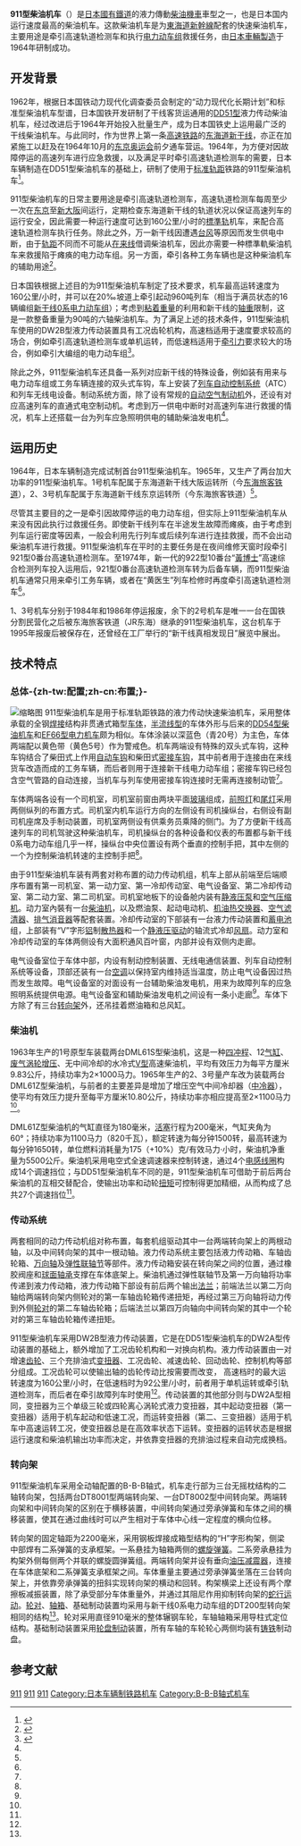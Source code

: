 {{noteTA
|G1=Railway
}}
{{Infobox Locomotive
| name = 911型
| image = 911 dl.JPG
| caption = 停在東京大井支所（今新幹線[[大井車輛基地|大井車輛基地]]）內的新干线911型柴油机车（1985年）
| type = [[柴油机车|柴油机车]]
| origin = {{JAP}}
| builder = [[日本車輛製造|日本車輛製造]]<br>[[富士重工業|富士重工業]]
| serialnumber = 
| builddate = 1964年—1965年
| totalproduction  = 3台
| user = [[日本国有铁道|日本国有铁道]]
| data = 
| whytetype = 0-4-4-4-0
| uicclass = B-B-B
| gauge = 1,435毫米
| wheeldiameter = 910毫米（新轮）
| axleload = 15吨
| wheelbase = 
| bogies = DT8001、DT8002
| length = 19,400毫米（车钩中心距）
| width = 4,490毫米
| height = 3,350毫米
| weight = 90吨
| fuelcap = 3,150升
| lubecap = 
| watercap = 
| sandcap = 
| enginetype = 2 × DML61S（DML61Z）
| enginepower = 2 × 1,000马力（1,100马力）
| transmission = [[液力傳動|液力傳動]]
| transmissiondevice = DW2B
| topspeed = 160公里/小时
| sustainedspeed = 
| poweroutput = 
| tractiveeffort = 27,000公斤（起动）
| locobrakes = [[空气制动|空气制动]]、停放制动
| locobrakepower = 
| locobrakeforce = 
| trainbrakes = 
| safety = 
| widenotes = 
}}
'''911型柴油机车'''（{{lang-ja|911形ディーゼル機関車}}）是[[日本國有鐵道|日本國有鐵道]]的液力傳動[[柴油機車|柴油機車]]車型之一，也是日本国内运行速度最高的柴油机车。这款柴油机车是为[[東海道新幹線|東海道新幹線]]配套的快速柴油机车，主要用途是牵引高速轨道检测车和执行[[電力動車組|电力动车组]]救援任务，由[[日本車輛製造|日本車輛製造]]于1964年研制成功。

== 开发背景 ==
1962年，根据日本国铁动力现代化调查委员会制定的“动力现代化长期计划”和标准型柴油机车型谱，日本国铁开发研制了干线客货运通用的[[日本國鐵DD51型柴油機車|DD51型]]液力传动柴油机车，经过改进后于1964年开始投入批量生产，成为日本国铁史上运用最广泛的干线柴油机车。与此同时，作为世界上第一条[[高速鐵路|高速铁路]]的[[東海道新幹線|东海道新干线]]，亦正在加紧施工以赶及在1964年10月的[[1964年夏季奥林匹克运动会|东京奥运会]]前夕通车营运。1964年，为方便对因故障停运的高速列车进行应急救援，以及满足平时牵引高速轨道检测车的需要，日本车辆制造在DD51型柴油机车的基础上，研制了使用于[[標準軌距|标准轨距]]铁路的911型柴油机车<ref name="Raito">{{cite book |author=寺本光照  |title={{lang|ja|国鉄・JR　悲運の車両たち}} |year=2014 |publisher= {{lang|ja|ジェイティビィパブリッシング}} |language=ja |isbn=978-4533095528 |page=61-62 }}</ref>。

911型柴油机车的日常主要用途是牵引高速轨道检测车，高速轨道检测车每周至少一次在[[東京站|东京]]至[[新大阪站|新大阪]]间运行，定期检查东海道新干线的轨道状况以保证高速列车的运行安全，因此需要一种运行速度可达到160公里/小时的[[標準轨|標準轨]]机车，来配合高速轨道检测车执行任务。除此之外，万一新干线因遭遇[[颱風|台风]]等原因而发生供电中断，由于[[轨距|轨距]]不同而不可能从[[在來線|在来线]]借调柴油机车，因此亦需要一种標準軌柴油机车来救援陷于瘫痪的电力动车组。另一方面，牵引各种工务车辆也是这种柴油机车的辅助用途<ref name="jtjs196411">{{cite journal | author =  | title = {{lang|ja|新幹線用911形ディーゼル機関車}} | journal = 《交通技術》 | pages = 11 | publisher = 交通協力會 | language = ja |date=1964年11月}}</ref>。

日本国铁根据上述目的为911型柴油机车制定了技术要求，机车最高运转速度为160公里/小时，并可以在20‰坡道上牵引起动960吨列车（相当于满员状态的16辆编组[[新幹線0系電聯車|新干线0系电力动车组]]）；考虑到[[粘着重量|粘着重量]]的利用和新干线的[[轴重|轴重]]限制，这是一款整备重量为90吨的六轴柴油机车。为了满足上述的技术条件，911型柴油机车使用的DW2B型液力传动装置具有工况齿轮机构，高速档适用于速度要求较高的场合，例如牵引高速轨道检测车或单机运转，而低速档适用于[[牵引力|牵引力]]要求较大的场合，例如牵引大编组的电力动车组<ref name="gwnrjc">{{cite journal | author =  Kondo Kyozo | title = 日本2000馬力液力传动內燃机車 | journal = 《国外内燃机车》 | pages = 1-4 | publisher = 铁道部大连内燃机车研究所 | location = 大连 | issn = 1003-1839  |language=zh |date=1966年6月}}</ref>。

除此之外，911型柴油机车还具备一系列对应新干线的特殊设备，例如装有用来与电力动车组或工务车辆连接的双头式车钩，车上安装了[[列车自动控制系统|列车自动控制系统]]（ATC）和列车无线电设备。制动系统方面，除了设有常规的[[空气制动|自动空气制动机]]外，还设有对应高速列车的直通式电空制动机。考虑到万一供电中断时对高速列车进行救援的情况，机车上还搭载一台为列车应急照明供电的辅助柴油发电机<ref name="gwnrjc" />。

== 运用历史 ==
1964年，日本车辆制造完成试制首台911型柴油机车。1965年，又生产了两台加大功率的911型柴油机车。1号机车配属于东海道新干线大阪运转所（今[[東海旅客鐵道|东海旅客铁道]]{{Tsl|ja|鳥飼車両基地|鳥飼車輛基地}}），2、3号机车配属于东海道新干线东京运转所（今东海旅客铁道{{Tsl|ja|東京仕業検査車両所|东京日检车辆所}}）<ref name="Raito" />。

尽管其主要目的之一是牵引因故障停运的电力动车组，但实际上911型柴油机车从来没有因此执行过救援任务。即使新干线列车在半途发生故障而瘫痪，由于考虑到列车运行密度等因素，一般会利用先行列车或后续列车进行连挂救援，而不会出动柴油机车进行救援。911型柴油机车在平时的主要任务是在夜间维修天窗时段牵引921型0番台高速轨道检测车。至1974年，新一代的922型10番台“[[黃博士|黃博士]]”高速综合检测列车投入运用后，921型0番台高速轨道检测车转为后备车辆，而911型柴油机车通常只用来牵引工务车辆，或者在“黄医生”列车检修时再度牵引高速轨道检测车<ref name="Raito" />。

1、3号机车分别于1984年和1986年停运报废，余下的2号机车是唯一一台在国铁分割民营化之后被东海旅客铁道（JR东海）继承的911型柴油机车，这台机车于1995年报废后被保存在{{tsl|ja|東海旅客鉄道浜松工場|东海旅客铁道滨松工厂|滨松工厂}}，还曾经在工厂举行的“新干线真相发现日”展览中展出。

== 技术特点 ==
=== 总体-{zh-tw:配置;zh-cn:布置;}- ===
[[File:911_dl_side_view.JPG|缩略图]]
911型柴油机车是用于标准轨距铁路的液力传动快速柴油机车，采用整体承载的全钢[[焊接|焊接]]结构非贯通式箱型[[车体|车体]]，[[流线型|半流线型]]的车体外形与后来的[[日本國鐵DD54型柴油機車|DD54型柴油机车]]和[[日本國鐵EF66型電力機車|EF66型电力机车]]颇为相似。车体涂装以深蓝色（青20号）为主色，车体两端配以黄色带（黄色5号）作为警戒色。机车两端设有特殊的双头式车钩，这种车钩结合了柴田式上作用[[车钩|自动车钩]]和柴田式[[密接车钩|密接车钩]]，其中前者用于连接由在来线货车改造而成的工务车辆，而后者则用于连接新干线电力动车组；密接车钩已经包含空气管路的自动连接，当机车与列车使用密接车钩连接时无需再连接制动管<ref name="jtjs196411" />。

车体两端各设有一个司机室，司机室前窗由两块平面[[玻璃|玻璃]]组成，[[前照燈|前照灯]]和[[尾灯|尾灯]]采用两侧纵列的布置方式。司机室内机车运行方向的左侧设有司机操纵台，右侧设有副司机座席及手制动装置，司机室两侧设有供乘务员乘降的侧门。为了方便新干线高速列车的司机驾驶这种柴油机车，司机操纵台的各种设备和仪表的布置都与新干线0系电力动车组几乎一样，操纵台中央位置设有两个垂直的控制手把，其中左侧的一个为控制柴油机转速的主控制手把<ref name="gwnrjc" />。

由于911型柴油机车装有两套对称布置的动力传动机组，机车上部从前端至后端顺序布置有第一司机室、第一动力室、第一冷却传动室、电气设备室、第二冷却传动室、第二动力室、第二司机室。司机室地板下的设备舱内装有[[泵|静液压泵]]和[[压缩机|空气压缩机]]。动力室內裝有一台[[柴油機|柴油机]]，以及燃油泵、起动电动机、[[機油|机油]][[熱交換器|热交换器]]、[[空气滤清器|空气滤清器]]、[[消音器|排气消音器]]等配套装置。冷却传动室的下部装有一台液力传动装置和[[蓄電池|蓄电池]]组，上部装有“V”字形[[铝|铝]]制[[散热器|散热器]]和一个[[液壓馬達|静液压驱动]]的轴流式冷却[[風扇艇|风扇]]。动力室和冷却传动室的车体两侧设有大面积通风百叶窗，内部并设有双侧内走廊。

电气设备室位于车体中部，内设有制动控制装置、无线电通信装置、列车自动控制系统等设备，顶部还装有一台[[空氣調節|空调]]以保持室内维持适当温度，防止电气设备因过热而发生故障。电气设备室的对面设有一台辅助柴油发电机，用来为故障列车的应急照明系统提供电源。电气设备室和辅助柴油发电机之间设有一条小走廊<ref name="gwnrjc" />。车体下方除了有三台[[轉向架|转向架]]外，还吊挂着燃油箱和总风缸。

=== 柴油机 ===
1963年生产的1号原型车装载两台DML61S型柴油机，这是一种[[四冲程|四冲程]]、12[[气缸|气缸]]、[[渦輪增壓器|废气涡轮增压]]、无中间冷却的水冷式[[V型引擎|V型]]高速柴油机，平均有效压力为每平方厘米9.83公斤，持续功率为2×1000马力。1965年生产的2、3号量产车改为装载两台DML61Z型柴油机，与前者的主要差异是增加了增压空气中间冷却器（[[中冷器|中冷器]]），使平均有效压力提升至每平方厘米10.80公斤，持续功率亦相应提高至2×1100马力<ref name="gwnrjc" />。

DML61Z型柴油机的气缸直径为180毫米，[[活塞|活塞]]行程为200毫米，气缸夹角为60°；持续功率为1100马力（820千瓦），额定转速为每分钟1500转，最高转速为每分钟1650转，单位燃料消耗量为175（+10%）克/有效马力·小时，柴油机净重量为5500公斤。柴油机采用电空式全速调速器来控制转速，通过4个[[电感元件|电感线圈]]构成14个调速挡位；与DD51型柴油机车不同的是，911型柴油机车可借助于前后两台柴油机的互相交替配合，使输出功率和动轮[[扭矩|扭矩]]可控制得更加精细，从而构成了总共27个调速挡位<ref name="gwnrjc" />。

=== 传动系统 ===
两套相同的动力传动机组对称布置，每套机组驱动其中一台两端转向架上的两根动轴，以及中间转向架的其中一根动轴。液力传动系统主要包括液力传动箱、车轴齿轮箱、[[万向轴|万向轴]]及[[联轴器|弹性联轴节]]等部件。液力传动箱安装在转向架之间的位置，通过橡胶阀座和[[轴承|球面轴承]]支撑在车体底架上。柴油机通过弹性联轴节及第一万向轴将功率传递到液力传动箱，液力传动箱下部设有前后两个输出[[法兰_(机械)|法兰]]；前端法兰以第二万向轴给两端转向架内侧轮对的第一车轴齿轮箱传递扭矩，再经过第三万向轴将动力传到外侧[[轮对|轮对]]的第二车轴齿轮箱；后端法兰以第四万向轴向中间转向架的其中一个轮对的第三车轴齿轮箱传递扭矩。

911型柴油机车采用DW2B型液力传动装置，它是在DD51型柴油机车的DW2A型传动装置的基础上，额外增加了工况齿轮机构和一对换向机构。液力传动装置由一对增速[[齿轮|齿轮]]、三个充排油式[[液力变矩器|变扭器]]、工况齿轮、减速齿轮、回动齿轮、控制机构等部分组成。工况齿轮可以使输出轴的齿轮传动比按需要而改变， 高速档时的最大运转速度为160公里/小时，在低速档时为92公里/小时，前者用于单机运转或牵引轨道检测车，而后者在牵引故障列车时使用<ref name="gwnrjc" />。传动装置的其他部分则与DW2A型相同，变扭器为三个单级三轮或四轮离心涡轮式液力变扭器，其中起动变扭器（第一变扭器）适用于机车起动和低速工况，而运转变扭器（第二、三变扭器）适用于机车中高速运转工况，使变扭器总是在高效率状态下运转。变扭器的运转状态是根据运行速度和柴油机输出功率而决定，并依靠变扭器的充排油过程来自动完成换档。

=== 转向架 ===
911型柴油机车采用全动轴配置的B-B-B轴式，机车走行部为三台无摇枕结构的二轴转向架，包括两台DT8001型两端转向架、一台DT8002型中间转向架。两端转向架和中间转向架的区别在于横移装置，中间转向架通过旁承弹簧和车体之间的横移装置，使其在通过曲线时可以产生相对于车体中心线一定程度的横向位移。

转向架的固定轴距为2200毫米，采用钢板焊接成箱型结构的“H”字形构架，侧梁中部焊有二系弹簧的支承框架。一系悬挂为轴箱两侧的[[螺旋弹簧|螺旋弹簧]]。二系旁承悬挂为构架外侧每侧两个并联的螺旋圆弹簧组。两端转向架并设有垂向[[阻尼器|油压减震器]]，连接在车体底架和二系弹簧支承框架之间。车体重量主要通过旁承弹簧坐落在三台转向架上，并依靠旁承弹簧的扭斜实现转向架的横动和回转。构架横梁上还设有两个摩擦板减振装置，除了承受部分车体重量外，并通过其阻尼作用抑制转向架的[[蛇行运动|蛇行运动]]。[[轮对|轮对]]、[[轴箱|轴箱]]、基础制动装置均采用与新干线0系电力动车组的DT200型转向架相同的结构<ref name="jtjs196411" />。轮对采用直径910毫米的整体辗钢车轮，车轴轴箱采用导柱式定位结构。基础制动装置采用[[轮盘制动|轮盘制动]]装置，所有车轴的车轮轮心两侧均装有[[铸铁|铸铁]]制动盘。

== 参考文献 ==
{{Portal|日本鐵路}}
{{reflist}}

{{日本國鐵柴油機車}}
{{日本的新幹線}}

{{DEFAULTSORT:Shinkansen 911}}
[[Category:日本國有鐵道柴油機車|911]]
[[Category:東海旅客鐵道柴油機車|911]]
[[Category:新幹線車輛|911]]
[[Category:日本车辆制铁路机车|Category:日本车辆制铁路机车]]
[[Category:B-B-B轴式机车|Category:B-B-B轴式机车]]
